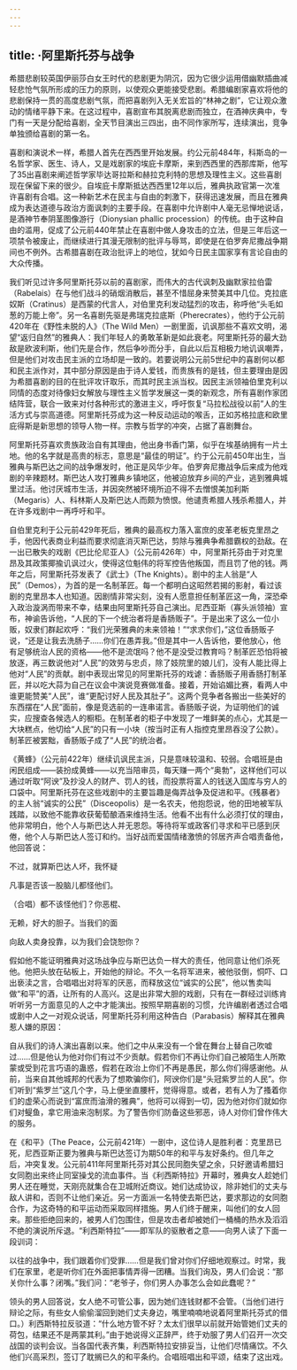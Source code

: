 ```yaml
---
---
---
```

title: ·阿里斯托芬与战争
---




希腊悲剧较英国伊丽莎白女王时代的悲剧更为阴沉，因为它很少运用借幽默插曲减轻悲怆气氛所形成的压力的原则，以使观众更能接受悲剧。希腊编剧家喜欢将他的悲剧保持一贯的高度悲剧气氛，而把喜剧列入无关宏旨的“林神之剧”，它让观众激动的情绪平静下来。在这过程中，喜剧宣布其脱离悲剧而独立，在酒神庆典中，专门有一天是分配给喜剧，全天节目演出三四出，由不同作家所写，连续演出，竞争单独颁给喜剧的第一名。

喜剧和演说术一样，希腊人首先在西西里开始发展。约公元前484年，科斯岛的一名哲学家、医生、诗人，又是戏剧家的埃庇卡摩斯，来到西西里的西那库斯，他写了35出喜剧来阐述哲学家毕达哥拉斯和赫拉克利特的思想及理性主义。这些喜剧现在保留下来的很少。自埃庇卡摩斯抵达西西里12年以后，雅典执政官第一次准许喜剧有合唱。这一种新艺术在民主与自由的刺激下，获得迅速发展，而且在雅典成为表达道德与政治方面讽刺的主要手段。在喜剧中允许剧中人毫无忌惮地说话，是酒神节奉阴茎图像游行（Dionysian phallic procession）的传统。由于这种自由的滥用，促成了公元前440年禁止在喜剧中做人身攻击的立法，但是三年后这一项禁令被废止，而继续进行其漫无限制的批评与辱骂，即使是在伯罗奔尼撒战争期间也不例外。古希腊喜剧在政治批评上的地位，犹如今日民主国家享有言论自由的大众传播。

我们听见过许多阿里斯托芬以前的喜剧家，而伟大的古代讽刺及幽默家拉伯雷（Rabelais）在与他们战斗的硝烟消散后，甚至不惜屈身来赞美其中几位。克拉底奴斯（Cratinus）是西蒙的代言人，对伯里克利发动猛烈的攻击，称呼他“头毛如葱的万能上帝”。另一名喜剧先驱是弗瑞克拉底斯（Pherecrates），他约于公元前420年在《野性未脱的人》（The Wild Men）一剧里面，讥讽那些不喜欢文明，渴望“返归自然”的雅典人：我们年轻人的勇敢革新是如此衰老。阿里斯托芬的最大劲敌是欧波利斯，他们先是合作，然后争吵而分手，自此以后互相极力地讥讽嘲弄，但是他们对攻击民主派的立场却是一致的。若要说明公元前5世纪中的喜剧何以都和民主派作对，其中部分原因是由于诗人爱钱，而贵族有的是钱，但主要理由是因为希腊喜剧的目的在批评攻讦取乐，而其时民主派当权。因民主派领袖伯里克利以同情的态度对待像妇女解放与理性主义哲学发展这一类的新观念，所有喜剧作家团结阵营，联合一致来对付各种形式的激进主义，呼吁恢复“马拉松战役以前”人的生活方式与崇高道德。阿里斯托芬成为这一种反动运动的喉舌，正如苏格拉底和欧里庇得斯是新思想的领导人物一样。宗教与哲学的冲突，占据了喜剧舞台。

阿里斯托芬喜欢贵族政治自有其理由，他出身书香门第，似乎在埃基纳拥有一片土地。他的名字就是高贵的标志，意思是“最佳的明证”。约于公元前450年出生，当雅典与斯巴达之间的战争爆发时，他正是风华少年。伯罗奔尼撒战争后来成为他戏剧的辛辣题材。斯巴达人攻打雅典乡镇地区，他被迫放弃乡间的产业，逃到雅典城里过活。他讨厌城市生活，并因突然被环境所迫不得不去憎恨美加利斯（Megaris）人、科林斯人及斯巴达人而颇为愤恨。他谴责希腊人残杀希腊人，并在许多戏剧中一再呼吁和平。

自伯里克利于公元前429年死后，雅典的最高权力落入富庶的皮革老板克里昂之手，他因代表商业利益而要求彻底消灭斯巴达，剪除与雅典争希腊霸权的劲敌。在一出已散失的戏剧《巴比伦尼亚人》（公元前426年）中，阿里斯托芬由于对克里昂及其政策揶揄讥讽过火，使得这位魁伟的将军控告他叛国，而且罚了他的钱。两年之后，阿里斯托芬发表了《武士》（The Knights）。剧中的主人翁是“人民”（Demos），为首的是一名制革匠。每一个都明白这昭然若揭的影射，看过该剧的克里昂本人也知道。因剧情非常尖刻，没有人愿意担任制革匠这一角，深恐牵入政治漩涡而带来不幸，结果由阿里斯托芬自己演出。尼西亚斯（寡头派领袖）宣布，神谕告诉他，“人民的下一个统治者将是香肠贩子”。于是出来了这么一位小贩，奴隶们群起欢呼：“我们光荣雅典的未来领袖！”“求求你们，”这位香肠贩子说，“还是让我去洗肠子……你们在愚弄我。”但是其中一人告诉他，要他放心，他有足够统治人民的资格——他不是流氓吗？他不是没受过教育吗？制革匠恐怕将被放逐，再三数说他对“人民”的效劳与忠贞，除了妓院里的娘儿们，没有人能比得上他对“人民”的贡献。剧中表现出常见的阿里斯托芬的戏谑：香肠贩子用香肠打制革匠，并以吃大蒜为自己在议会中演说竞赛做准备。接着，开始谄媚比赛，看两人中谁更能赞美“人民”，谁“更配讨好人民及其肚子”。这两个竞争者各搬出一些美好的东西摆在“人民”面前，像是竞选前的一连串诺言。香肠贩子说，为证明他们的诚实，应搜查各候选人的橱柜。在制革者的柜子中发现了一堆鲜美的点心，尤其是一大块糕点，他切给“人民”的只有一小块（按当时正有人指控克里昂吞没了公款）。制革匠被罢黜，香肠贩子成了“人民”的统治者。

《黄蜂》（公元前422年）继续讥讽民主派，只是意味较温和、较弱。合唱班是由闲民组成——装扮成黄蜂——以充当陪审员，每天赚一两个“奥勃”，这样他们可以通过听取“阿谀”及抄没人的财产、罚人的钱，而投票将富人的钱送入国库与穷人的口袋中。阿里斯托芬在这些戏剧中的主要旨趣是侮弄战争及促进和平。《残暴者》的主人翁“诚实的公民”（Disceopolis）是一名农夫，他抱怨说，他的田地被军队践踏，以致他不能靠收获葡萄酿酒来维持生活。他看不出有什么必须打仗的理由，他非常明白，他个人与斯巴达人并无恩怨。等待将军或政客们寻求和平已感到厌倦，他个人与斯巴达人签订和约。当好战而爱国情绪激愤的邻居齐声合唱责备他，他回答说：

不过，就算斯巴达人坏，我怀疑

凡事是否该一股脑儿都怪他们。

（合唱）都不该怪他们？你恶棍、

无赖，好大的胆子。当我们的面

向敌人卖身投靠，以为我们会饶恕你？



假如他不能证明雅典对这场战争应与斯巴达负一样大的责任，他同意让他们杀死他。他把头放在砧板上，开始他的辩论。不久一名将军进来，被他驳倒，恫吓、口出亵渎之言，合唱唱出对将军的厌恶，而释放这位“诚实的公民”，他以售卖叫做“和平”的酒，让所有的人高兴。这是出非常大胆的戏剧，只有在一群经过训练肯听听另一方面意见的人之中才能演出。按照早期喜剧的习惯，允许编剧者透过合唱或剧中人之一对观众说话，阿里斯托芬利用这种告白（Parabasis）解释其在雅典惹人嫌的原因：

自从我们的诗人演出喜剧以来。他们之中从来没有一个曾在舞台上替自己吹嘘过……但是他认为他对你们有过不少贡献。假若你们不再让你们自己被陌生人所欺蒙或受到花言巧语的蛊惑，假若在政治上你们不再是愚民，那么你们得感谢他。从前，当来自其他城邦的代表为了想欺骗你们，阿谀你们是“头冠紫罗兰的人民”。你们听到“紫罗兰”这几个字，马上便坐直腰杆，觉得得意。或者，若有人为了搔着你们的虚荣心而说到“富庶而油滑的雅典”，他将可以得到一切，因为他对你们就如你们对鳀鱼，拿它用油来泡制浆。为了警告你们防备这些邪恶，诗人对你们曾作伟大的服务。



在《和平》（The Peace，公元前421年）一剧中，这位诗人是胜利者：克里昂已死，尼西亚斯正要为雅典与斯巴达签订为期50年的和平与友好条约。但几年之后，冲突复发。公元前411年阿里斯托芬对其公民同胞失望之余，只好邀请希腊妇女同胞出来终止同室操戈的流血事件。当《利西斯特拉》开幕时，雅典女人趁她们男人还在睡觉，天刚亮就集合在卫城附近商议。她们达成协议，除非她们的丈夫与敌人讲和，否则不让他们亲近。另一方面派一名特使去斯巴达，要求那边的女同胞合作，为这奇特的和平运动而采取同样措施。男人们终于醒来，叫他们的女人回来。那些拒绝回来的，被男人们包围住，但是攻击者却被她们一桶桶的热水及滔滔不绝的演说所斥退。“利西斯特拉”——即军队的驱散者之意——向男人读了下面一段训词：

以往的战争中，我们跟着你们受罪……但是我们曾对你们仔细地观察过。时常，我们在家里，老是听你们在外面把事情弄得一团糟。当我们询及，男人们会说：“那关你什么事？闭嘴。”我们问：“老爷子，你们男人办事怎么会如此蠢呢？”



领头的男人回答说，女人绝不可管公事，因为她们连钱财都不会管。（当他们进行辩论之际，有些女人偷偷溜回到她们丈夫身边，嘴里喃喃地说着阿里斯托芬式的借口。）利西斯特拉反驳道：“什么地方管不好？太太们很早以前就开始管她们丈夫的荷包，结果还不是两蒙其利。”由于她说得义正辞严，终于劝服了男人们召开一次交战国的谈判会议。当各国代表齐集，利西斯特拉安排妥当，让他们尽情痛饮。不久他们兴高采烈，签订了耽搁已久的和平条约。合唱班唱出和平颂，结束了这出戏。